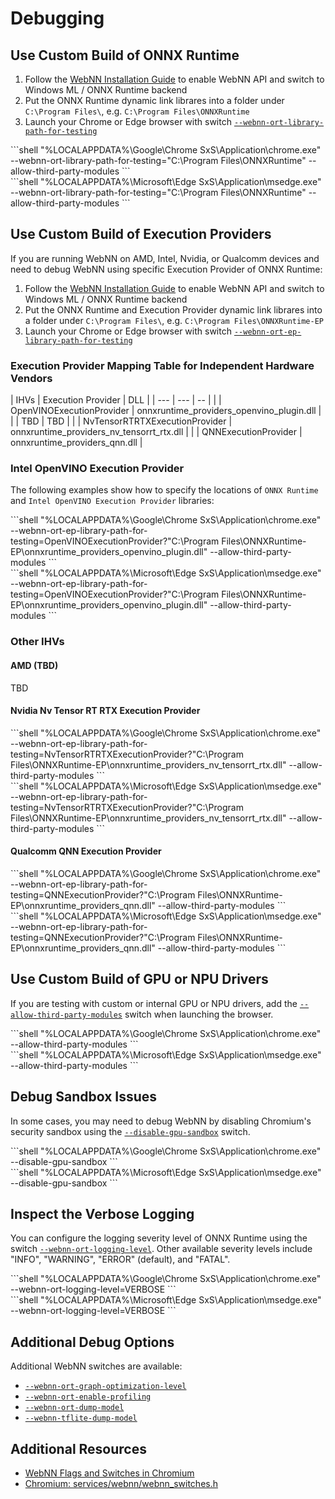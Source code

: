 
# Debugging

## Use Custom Build of ONNX Runtime

1. Follow the [WebNN Installation Guide](installation) to enable WebNN API and switch to Windows ML / ONNX Runtime backend
2. Put the ONNX Runtime dynamic link librares into a folder under `C:\Program Files\`, e.g. `C:\Program Files\ONNXRuntime`
3. Launch your Chrome or Edge browser with switch [`--webnn-ort-library-path-for-testing`](../../api-reference/browser-compatibility/chrome-flags#--webnn-ort-library-path-for-testing)

<div className="ort-ep">
```shell
"%LOCALAPPDATA%\Google\Chrome SxS\Application\chrome.exe" --webnn-ort-library-path-for-testing="C:\Program Files\ONNXRuntime" --allow-third-party-modules
```
</div>

<div className="ort-ep">
```shell
"%LOCALAPPDATA%\Microsoft\Edge SxS\Application\msedge.exe" --webnn-ort-library-path-for-testing="C:\Program Files\ONNXRuntime" --allow-third-party-modules
```
</div>

## Use Custom Build of Execution Providers

If you are running WebNN on AMD, Intel, Nvidia, or Qualcomm devices and need to debug WebNN using specific Execution Provider of ONNX Runtime:

1. Follow the [WebNN Installation Guide](installation) to enable WebNN API and switch to Windows ML / ONNX Runtime backend
2. Put the ONNX Runtime and Execution Provider dynamic link librares into a folder under `C:\Program Files\`, e.g. `C:\Program Files\ONNXRuntime-EP`
3. Launch your Chrome or Edge browser with switch [`--webnn-ort-ep-library-path-for-testing`](../../api-reference/browser-compatibility/chrome-flags#--webnn-ort-ep-library-path-for-testing)

### Execution Provider Mapping Table for Independent Hardware Vendors

<div className="table-center">
| IHVs | Execution Provider | DLL |
| --- | --- | -- |
| <IntelIcon /> | OpenVINOExecutionProvider | onnxruntime_providers_openvino_plugin.dll |
| <AMDIcon /> | TBD | TBD |
| <NvidiaIcon /> | NvTensorRTRTXExecutionProvider | onnxruntime_providers_nv_tensorrt_rtx.dll |
| <QualcommIcon /> | QNNExecutionProvider | onnxruntime_providers_qnn.dll |
</div>

### Intel OpenVINO Execution Provider

The following examples show how to specify the locations of `ONNX Runtime` and `Intel OpenVINO Execution Provider` libraries:

<div className="ort-ep">
```shell
"%LOCALAPPDATA%\Google\Chrome SxS\Application\chrome.exe" --webnn-ort-ep-library-path-for-testing=OpenVINOExecutionProvider?"C:\Program Files\ONNXRuntime-EP\onnxruntime_providers_openvino_plugin.dll" --allow-third-party-modules
```
</div>

<div className="ort-ep">
```shell
"%LOCALAPPDATA%\Microsoft\Edge SxS\Application\msedge.exe" --webnn-ort-ep-library-path-for-testing=OpenVINOExecutionProvider?"C:\Program Files\ONNXRuntime-EP\onnxruntime_providers_openvino_plugin.dll" --allow-third-party-modules
```
</div>

### Other IHVs

#### AMD (TBD)

TBD

#### Nvidia Nv Tensor RT RTX Execution Provider	

<div className="ort-ep">
```shell
"%LOCALAPPDATA%\Google\Chrome SxS\Application\chrome.exe" --webnn-ort-ep-library-path-for-testing=NvTensorRTRTXExecutionProvider?"C:\Program Files\ONNXRuntime-EP\onnxruntime_providers_nv_tensorrt_rtx.dll" --allow-third-party-modules
```
</div>

<div className="ort-ep">
```shell
"%LOCALAPPDATA%\Microsoft\Edge SxS\Application\msedge.exe" --webnn-ort-ep-library-path-for-testing=NvTensorRTRTXExecutionProvider?"C:\Program Files\ONNXRuntime-EP\onnxruntime_providers_nv_tensorrt_rtx.dll" --allow-third-party-modules
```
</div>

#### Qualcomm QNN Execution Provider

<div className="ort-ep">
```shell
"%LOCALAPPDATA%\Google\Chrome SxS\Application\chrome.exe" --webnn-ort-ep-library-path-for-testing=QNNExecutionProvider?"C:\Program Files\ONNXRuntime-EP\onnxruntime_providers_qnn.dll" --allow-third-party-modules
```
</div>

<div className="ort-ep">
```shell
"%LOCALAPPDATA%\Microsoft\Edge SxS\Application\msedge.exe" --webnn-ort-ep-library-path-for-testing=QNNExecutionProvider?"C:\Program Files\ONNXRuntime-EP\onnxruntime_providers_qnn.dll" --allow-third-party-modules
```
</div>

## Use Custom Build of GPU or NPU Drivers

If you are testing with custom or internal GPU or NPU drivers, add the [`--allow-third-party-modules`](../../api-reference/browser-compatibility/chrome-flags#--allow-third-party-modules) switch when launching the browser.

<div className="ort-ep">
```shell
"%LOCALAPPDATA%\Google\Chrome SxS\Application\chrome.exe" --allow-third-party-modules
```
</div>

<div className="ort-ep">
```shell
"%LOCALAPPDATA%\Microsoft\Edge SxS\Application\msedge.exe" --allow-third-party-modules
```
</div>

## Debug Sandbox Issues

In some cases, you may need to debug WebNN by disabling Chromium's security sandbox using the [`--disable-gpu-sandbox`](../../api-reference/browser-compatibility/chrome-flags#--disable-gpu-sandbox) switch.

<div className="ort-ep">
```shell
"%LOCALAPPDATA%\Google\Chrome SxS\Application\chrome.exe" --disable-gpu-sandbox
```
</div>

<div className="ort-ep">
```shell
"%LOCALAPPDATA%\Microsoft\Edge SxS\Application\msedge.exe" --disable-gpu-sandbox
```
</div>

## Inspect the Verbose Logging

You can configure the logging severity level of ONNX Runtime using the switch [`--webnn-ort-logging-level`](../../api-reference/browser-compatibility/chrome-flags#--webnn-ort-logging-level). Other available severity levels include "INFO", "WARNING", "ERROR" (default), and "FATAL".

<div className="ort-ep">
```shell
"%LOCALAPPDATA%\Google\Chrome SxS\Application\chrome.exe" --webnn-ort-logging-level=VERBOSE
```
</div>

<div className="ort-ep">
```shell
"%LOCALAPPDATA%\Microsoft\Edge SxS\Application\msedge.exe" --webnn-ort-logging-level=VERBOSE
```
</div>

## Additional Debug Options

Additional WebNN switches are available:

- [`--webnn-ort-graph-optimization-level`](../../api-reference/browser-compatibility/chrome-flags#--webnn-ort-graph-optimization-level)
- [`--webnn-ort-enable-profiling`](../../api-reference/browser-compatibility/chrome-flags#--webnn-ort-enable-profiling)
- [`--webnn-ort-dump-model`](../../api-reference/browser-compatibility/chrome-flags#--webnn-ort-dump-model)
- [`--webnn-tflite-dump-model`](../../api-reference/browser-compatibility/chrome-flags#--webnn-tflite-dump-model)


## Additional Resources

- [WebNN Flags and Switches in Chromium](../../api-reference/browser-compatibility/chrome-flags)
- [Chromium: services/webnn/webnn_switches.h](https://source.chromium.org/chromium/chromium/src/+/main:services/webnn/webnn_switches.h;l=30)